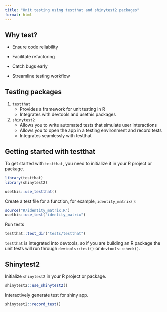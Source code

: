 ```yaml
---
title: "Unit testing using testthat and shinytest2 packages"
format: html
---
```


## Why test?

-   Ensure code reliability

-   Facilitate refactoring

-   Catch bugs early

-   Streamline testing workflow

## Testing packages

1.  `testthat`
    -   Provides a framework for unit testing in R
    -   Integrates with devtools and usethis packages
2.  `shinytest2`
    -   Allows you to write automated tests that simulate user interactions
    -   Allows you to open the app in a testing environment and record tests
    -   Integrates seamlessly with testthat

## Getting started with testthat

To get started with `testthat`, you need to initialize it in your R project or package.

```r
library(testthat)
library(shinytest2)

usethis::use_testthat()
```

Create a test file for a function, for example, `identity_matrix()`:

```r
source("R/identity_matrix.R")
usethis::use_test("identity_matrix")
```

Run tests

```r
testthat::test_dir("tests/testthat")
```

`testthat` is integrated into devtools, so if you are building an R package the unit tests will run through `devtools::test()` or `devtools::check()`.

## Shinytest2

Initialize `shinytest2` in your R project or package.

```r
shinytest2::use_shinytest2()
```

Interactively generate test for shiny app.

```r
shinytest2::record_test()
```
